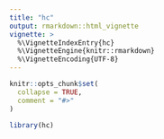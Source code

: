 ---
title: "hc"
output: rmarkdown::html_vignette
vignette: >
  %\VignetteIndexEntry{hc}
  %\VignetteEngine{knitr::rmarkdown}
  %\VignetteEncoding{UTF-8}
---

```{r, include = FALSE}
knitr::opts_chunk$set(
  collapse = TRUE,
  comment = "#>"
)
```

```{r setup}
library(hc)
```
